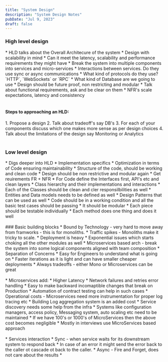 ```yaml
---
title: "System Design"
description: "System Design Notes"
pubDate: "Jul 9, 2023"
draft: false
---
```

<h3>High level design</h3>
* HLD talks about the Overall Architecure of the system
* Design with scalability in mind
* Can it meet the latency, scalability and performance requirements they might have
* Break the system into multiple components into services and micro-services
* Interactions between services. Do they use sync or async communications
* What kind of protocols do they use? `HTTP`, `WebSockets` or `RPC`
* What kind of Database are we going to use
* Design should be future proof, non restricting and modular
* Talk about functional requirements, ask and be clear on them
* NFR's scale expectations, latency and consistency
<br/><br/>
<h4>Steps to approaching an HLD:</h4>
  1. Propose a design
  2. Talk about tradeoff's say DB's 
  3. For each of your components discuss which one makes more sense as per design choices
  4. Talk about the limitations of the design say Monitoring or Analytics
<br/><br/>
<h3>Low level design</h3>
* Digs deeper into HLD
* Implementation specifics
* Optimization in terms of Code ensuring maintainability
* Structure of the code, should be working and clean code
* Design should be non restrictive and modular again
* Get reuirements FR + NFR
* For Code define the Interfaces first, API's etc and clean layers 
* Class hierarchy and their implementations and interactions
* Each of the Classes should be clean and cler responsilbilities as well
* Entities and Data models needs to be defined as well
* Design Patterns that can be used as well
* Code should be in a working condition and all the basic test cases should be passing
* It should be modular
* Each piece should be testable individually
* Each method does one thing and does it well
<br/><br/>
### Basic building blocks
* Bound by Technology  - very hard to move away from framworks - this is for monoliths.
* Traffic spikes - Monoliths make it tricky to scale.
* Deployment is heavy
* Exponential issues which starts choking all the other modules as well
* Microservices based arch - break the system into some logical components aligned with team composition
* Separation of Concerns
* Easy for Engineers to understand what is going on
* Faster iterations as it is light and can have smaller cheaper deployments
* Always tradeoffs - either Mono or Microservices can be great
<br/><br/>
* Microservices add:
  * Higher Latency
  * Network failures and retries error handling
  * Easy to make backward incomaptible changes that break on Production
  * Automation of contract  testing can help in such cases
  * Operational costs - Microservices need more instrumentation for proper log tracing etc
  * Building Log aggregation system is an added cost
  * Service discovery needs some help from the infra
  * Systems like configuration managers, access policy, Messaging system, auto scaling etc need to be maintained
  * If we have 100's or 1000's of MicroServices then the above cost becomes negligible
  * Mostly in interviews use MicroServices based approach
<br/><br/>
* Services interaction
* Sync - when service waits for its downstream system to respond back
* In case of an error it might send the error back to the caller ot cascade ot back to the caller.
* Async - Fire and Forget, does not care about the results
* 